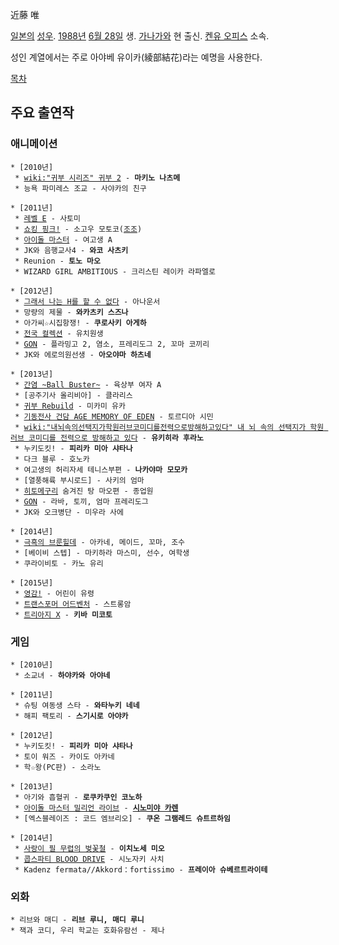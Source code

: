 近藤 唯

[[일본]]의 [[성우]]. [[1988년]] [[6월 28일]] 생. [[가나가와]] 현 출신. [[켄유 오피스]] 소속.

성인 계열에서는 주로 아야베 유이카(綾部結花)라는 예명을 사용한다.

[[목차]]

== 주요 출연작 ==
=== 애니메이션 ===
 * [2010년]
  * [[wiki:"귀부 시리즈" 귀부 2]] - '''마키노 나츠메'''
  * 능욕 파미레스 조교 - 사야카의 친구

 * [2011년]
  * [[레벨 E]] - 사토미
  * [[쇼킹 핑크!]] - 소고우 모토코([[조조]])
  * [[아이돌 마스터/애니메이션|아이돌 마스터]] - 여고생 A
  * JK와 음행교사4 - '''와코 사츠키'''
  * Reunion - '''토노 마오'''
  * WIZARD GIRL AMBITIOUS - 크리스틴 레이카 라파엘로

 * [2012년]
  * [[그래서 나는 H를 할 수 없다]] - 아나운서
  * 망량의 제물 - '''와카츠키 스즈나'''
  * 아가씨☆시집항쟁! - '''쿠로사키 아게하'''
  * [[전국 컬렉션]] - 유치원생
  * [[GON]] - 플라밍고 2, 염소, 프레리도그 2, 꼬마 코끼리
  * JK와 에로의원선생 - '''아오야마 하츠네'''

 * [2013년]
  * [[간염 시리즈|간염 ~Ball Buster~]] - 육상부 여자 A
  * [공주기사 올리비아] - 클라리스
  * [[귀부 시리즈|귀부 Rebuild]] - 미카미 유카
  * [[기동전사 건담 AGE MEMORY OF EDEN]] - 토르디아 시민
  * [[wiki:"내뇌속의선택지가학원러브코미디를전력으로방해하고있다" 내 뇌 속의 선택지가 학원 러브 코미디를 전력으로 방해하고 있다]] - '''유키히라 후라노'''
  * 누키도킷! - '''피리카 미아 샤타나'''
  * 다크 블루 - 호노카
  * 여고생의 허리자세 테니스부편 - '''나카야마 모모카'''
  * [열풍해륙 부시로드] - 사키의 엄마
  * [[히토메구리]] 숨겨진 탕 마오편 - 종업원 
  * [[GON]] - 라바, 토끼, 엄마 프레리도그
  * JK와 오크병단 - 미우라 사에

 * [2014년]
  * [[극흑의 브룬힐데]] - 아카네, 메이드, 꼬마, 조수
  * [베이비 스텝] - 마키하라 마스미, 선수, 여학생
  * 쿠라이비토 - 카노 유리

 * [2015년]
  * [[영감!]] - 어린이 유령
  * [[트랜스포머 어드벤처]] - 스트롱암
  * [[트리아지 X]] - '''키바 미코토'''

=== 게임 ===
 * [2010년]
  * 소교녀 - '''하야카와 아야네'''

 * [2011년]
  * 슈팅 여동생 스타 - '''와타누키 네네'''
  * 해피 팩토리 - '''스기시로 아야카'''

 * [2012년]
  * 누키도킷! - '''피리카 미아 샤타나'''
  * 토이 워즈 - 카이도 아카네
  * 학☆왕(PC판) - 소라노

 * [2013년]
  * 아기와 흡혈귀 - '''로쿠카쿠인 코노하'''
  * [[아이돌 마스터 밀리언 라이브]] - '''[[시노미야 카렌]]'''
  * [엑스블레이즈 : 코드 엠브리오] - '''쿠온 그램레드 슈트르하임'''

 * [2014년]
  * [[사랑이 필 무렵의 벚꽃철]] - '''이치노세 미오'''
  * [[콥스파티 BLOOD DRIVE]] - 시노자키 사치
  * Kadenz fermata//Akkord：fortissimo - '''프레이아 슈베르트라이테'''

=== 외화 ===
 * 리브와 매디 - '''리브 루니, 매디 루니'''
 * 잭과 코디, 우리 학교는 호화유람선 - 제나
